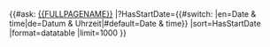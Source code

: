 =={{{_label_attachments| {{#switch: {{USERLANGUAGECODE}} |en=Instances|de=Instanzen|#default=Instances}} }}}==
{{#ask: [[{{FULLPAGENAME}}]]
|?HasStartDate={{#switch: {{USERLANGUAGECODE}} |en=Date & time|de=Datum & Uhrzeit|#default=Date & time}}
|sort=HasStartDate
|format=datatable
|limit=1000
}}